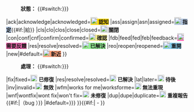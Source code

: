 :'''狀態：''' {{#switch:{{lc:{{{status|{{{stat|}}}}}}}}
|ack|acknowledge|acknowledged=<span style="background-color: Gold; cursor: help;" title="已知悉此bug">[[File:Pictogram voting comment.svg|18px|bottom]] '''認知'''</span>
|ass|assign|asn|assigned=<span style="background-color: LightSteelBlue; cursor: help;" title="已經指定一個人員解決本bug">[[File:Pictogram voting info.svg|18px|bottom]] '''指定'''</span>{{#if:{{{ass|}}}|給{{{ass}}}}}
|cls|clo|clos|close|closed=<span style="background-color: Gainsboro; cursor: help;" title="此報告已經關閉">[[File:Pictogram voting neutral.svg|18px|bottom]] '''關閉'''</span>
|con|conf|cnf|confirm|confirmed=<span style="background-color: Khaki; cursor: help;" title="已確認此bug的存在">[[File:Pictogram voting comment.svg|18px|bottom]] '''確認'''</span>
|fdb|feed|fed|feb|feedback=<span style="background-color: HotPink; cursor: help;" title="需要更多回應以確認本bug">[[File:Pictogram voting info.svg|18px|bottom]] '''需要反饋'''</span>
|res|resolve|resolved=<span style="background-color: LightGreen; cursor: help;" title="此bug已解決">[[File:Pictogram voting keep.svg|18px|bottom]] '''已解決'''</span>
|reo|reopen|reopened=<span style="background-color: #87CEEB; cursor: help;" title="此bug較早前已經解決，但因錯誤再次發生已經重開">[[File:Pictogram_voting_merge.svg|18px|bottom]] '''重開'''</span>
|new|#default=<span style="background-color: LightSalmon; cursor: help;" title="這個報告為剛剛報告，尚未有任何解決或處理">[[File:Pictogram voting neutral.svg|18px|bottom]] '''新近'''</span>
}}
:'''處理：''' {{#switch:{{lc:{{{resolution|{{{res|}}}}}}}}
|fix|fixed=[[File:Pictogram voting keep.svg|18px]] <span style="cursor: help;" title="此bug已經修復。如果再有錯誤，請重啟本報告。">'''已修復'''</span>
|res|resolve|resolved=[[File:Pictogram resolved.svg|18px]] <span style="cursor: help;" title="此bug已經解決。如果再有錯誤，請重啟本報告。">'''已解決'''</span>
|lat|later=[[File:Pictogram voting wait.svg|18px]] <span style="cursor: help;" title="此bug將於稍後解決。">'''待後'''</span>
|inv|invalid=[[File:Pictogram voting oppose.svg|18px]] <span style="cursor: help;" title="此bug並不存在。">'''無效'''</span>
|wfm|works for me|worksforme=[[File:Pictogram voting support.svg|18px]] <span style="cursor: help;" title="此bug無法由其他用戶重現。如果你能重現或者是報告者，請附上詳細資料並重啟本報告。">'''無法重現'''
|wnf|wontfix|wont fix|won't fix=[[File:Pictogram voting delete.svg|18px]] <span style="cursor: help;" title="此报告不會被修復。">'''未修復'''</span>
|dup|dupe|duplicate=[[File:Symbol redirect vote2.svg|18px]] <span style="cursor: help;" title="此bug被重複報告。">'''重複報告'''{{#if:{{{target|}}}|（bug {{{target}}}）}}</span>
|#default={{{resolution|{{{res|<span style="cursor: help;" title="這個報告未被處理。">無</span>}}}}}}
}}{{#if:{{{reason|}}}| - {{{reason}}}}}<noinclude>
{{Doc}}
</noinclude>